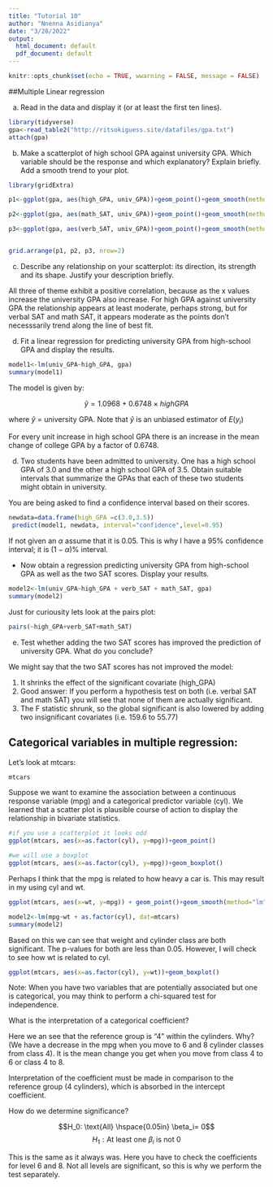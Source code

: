 ```yaml
---
title: "Tutorial 10"
author: "Nnenna Asidianya"
date: "3/28/2022"
output:
  html_document: default
  pdf_document: default
---
```


```r
knitr::opts_chunk$set(echo = TRUE, wwarning = FALSE, message = FALSE)
```

##Multiple Linear regression

a) Read in the data and display it (or at least the first ten lines).

```r
library(tidyverse)
gpa<-read_table2("http://ritsokiguess.site/datafiles/gpa.txt")
attach(gpa)
```


b)  Make a scatterplot of high school GPA against university GPA. Which variable should be the response and which explanatory? Explain briefly. Add a smooth trend to your plot.

```r
library(gridExtra)

p1<-ggplot(gpa, aes(high_GPA, univ_GPA))+geom_point()+geom_smooth(method="lm")

p2<-ggplot(gpa, aes(math_SAT, univ_GPA))+geom_point()+geom_smooth(method="lm")

p3<-ggplot(gpa, aes(verb_SAT, univ_GPA))+geom_point()+geom_smooth(method="lm")


grid.arrange(p1, p2, p3, nrow=2)

```


c) Describe any relationship on your scatterplot: its direction, its strength and its shape. Justify your description briefly.

All three of theme exhibit a positive correlation, because as the x values increase the university GPA also increase. For high GPA against university GPA the relationship appears at least moderate, perhaps strong, but for verbal SAT and math SAT, it appears moderate as the points don't necesssarily trend along the line of best fit.

d) Fit a linear regression for predicting university GPA from high-school GPA and display the results.

```r
model1<-lm(univ_GPA~high_GPA, gpa)
summary(model1)
```
The model is given by: 

$$\hat{y} = 1.0968 + 0.6748 \times  high GPA$$



where $\hat{y}$ = university GPA. Note that $\hat{y}$ is an unbiased estimator of $E(y_i)$

For every unit increase in high school GPA there is an increase in the mean change of college GPA by a factor of 0.6748.

d) Two students have been admitted to university. One has a high school GPA of 3.0 and the other a high school GPA of
3.5. Obtain suitable intervals that summarize the GPAs that each of these two students might obtain in university.

You are being asked to find a confidence interval based on their scores.

```r
newdata=data.frame(high_GPA =c(3.0,3.5))
 predict(model1, newdata, interval="confidence",level=0.95) 
```

If not given an $\alpha$ assume that it is 0.05. This is why I have a 95% confidence interval; it is $(1-\alpha)$% interval. 

* Now obtain a regression predicting university GPA from high-school GPA as well as the two SAT scores. Display your results.

```r
model2<-lm(univ_GPA~high_GPA + verb_SAT + math_SAT, gpa)
summary(model2)
```



Just for curiousity lets look at the pairs plot:

```r
pairs(~high_GPA+verb_SAT+math_SAT)
```

e) Test whether adding the two SAT scores has improved the prediction of university GPA. What do you conclude?

We might say that the two SAT scores has not improved the model:

1) It shrinks the effect of the significant covariate (high_GPA)
2) Good answer: If you perform a hypothesis test on both (i.e. verbal SAT and math SAT) you will see that none of them are actually significant.
3) The F statistic shrunk, so the global significant is also lowered by adding two insignificant covariates (i.e. 159.6 to 55.77)


## Categorical variables in multiple regression:

Let's look at mtcars:

```r
mtcars
```


Suppose we want to examine the association between a continuous response variable (mpg) and a categorical predictor variable (cyl). We learned that a scatter plot is plausible course of action to display the relationship in bivariate statistics.

```r
#if you use a scatterplot it looks odd
ggplot(mtcars, aes(x=as.factor(cyl), y=mpg))+geom_point()

#we will use a boxplot 
ggplot(mtcars, aes(x=as.factor(cyl), y=mpg))+geom_boxplot()
```

Perhaps I think that the mpg is related to how heavy a car is. This may result in my using cyl and wt. 


```r
ggplot(mtcars, aes(x=wt, y=mpg)) + geom_point()+geom_smooth(method="lm")
```


```r
model2<-lm(mpg~wt + as.factor(cyl), dat=mtcars)
summary(model2)
```
Based on this we can see that weight and cylinder class are both significant. The p-values for both are less than 0.05. However, I will check to see how wt is related to cyl. 

```r
ggplot(mtcars, aes(x=as.factor(cyl), y=wt))+geom_boxplot()
```

Note: When you have two variables that are potentially associated but one is categorical, you may think to perform a chi-squared test for independence. 

What is the interpretation of a categorical coefficient?

Here we an see that the reference group is "4" within the cylinders. Why? (We have a decrease in the mpg when you move to 6 and 8 cylinder classes from class 4). It is the mean change you get when you move from class 4 to 6 or class 4 to 8. 

Interpretation of the coefficient must be made in comparison to the reference group (4 cylinders), which is absorbed in the intercept coefficient. 

How do we determine significance?

$$H_0: \text{All}  \hspace{0.05in} \beta_i= 0$$
$$H_1: \text{At least one $\beta_i$ is not 0}$$

This is the same as it always was. Here you have to check the coefficients for level 6 and 8. Not all levels are significant, so this is why we perform the test separately. 
